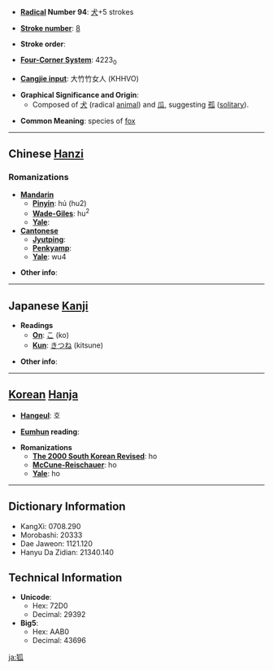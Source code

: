 * '''[[Wiktionary:Chinese radical index| Radical]] Number 94''': [[Wiktionary:Chinese radical index 犬|犬]]+5 strokes

* '''[[Wiktionary:Chinese total strokes index|Stroke number]]''': [[Wiktionary:Chinese total strokes index 8|8]]

* '''Stroke order''': 

* '''[[Wiktionary:Chinese four corner index|Four-Corner System]]''': 4223<sub>0</sub>

* '''[[Wiktionary:Chinese Cangjie index|Cangjie input]]''': 大竹竹女人 (KHHVO)

* '''Graphical Significance and Origin''': 
** Composed of [[犬]] (radical [[animal]]) and [[瓜]], suggesting [[孤]] ([[solitary]]).

* '''Common Meaning''': species of [[fox]]

----

== Chinese [[Hanzi]] ==

===Romanizations===
* '''[[Mandarin]]'''
** '''[[Pinyin]]''': hú (hu2)
** '''[[Wade-Giles]]''': hu<sup>2</sup>
** '''[[Yale]]''': 
* '''[[Cantonese]]'''
** '''[[Jyutping]]''':
** '''[[Penkyamp]]''': 
** '''[[Yale]]''': wu4

* '''Other info''': 

----

== Japanese [[Kanji]] ==

* '''Readings'''
** '''[[On]]''': [[こ]] (ko)
** '''[[Kun]]''': [[きつね]] (kitsune)

* '''Other info''':  

----

== [[Korean]] [[Hanja]] ==

* '''[[Hangeul]]''': 호

* '''[[Eumhun]] reading''': 

* '''Romanizations'''
** '''[[The 2000 South Korean Revised Romanization|The 2000 South Korean Revised]]''': ho
** '''[[McCune-Reischauer]]''': ho
** '''[[Yale]]''': ho

----

== Dictionary Information ==

* KangXi: 0708.290
* Morobashi: 20333
* Dae Jaweon: 1121.120
* Hanyu Da Zidian: 21340.140

== Technical Information ==

* '''Unicode''':
** Hex: 72D0
** Decimal: 29392
* '''Big5''':
** Hex: AAB0
** Decimal: 43696

[[ja:狐]]